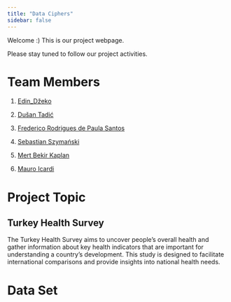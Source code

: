 ```yaml
---
title: "Data Ciphers"
sidebar: false 
---
```


Welcome :) This is our project webpage.

Please stay tuned to follow our project activities.

# Team Members

1.  [Edin_Džeko](https://tr.wikipedia.org/wiki/Edin_D%C5%BEeko)

2.  [Dušan Tadić](https://tr.wikipedia.org/wiki/Du%C5%A1an_Tadi%C4%87)

3.  [Frederico Rodrigues de Paula Santos](https://tr.wikipedia.org/wiki/Fred_(1993_do%C4%9Fumlu_futbolcu))

4.  [Sebastian Szymański](https://tr.wikipedia.org/wiki/Sebastian_Szyma%C5%84ski)

5.  [Mert Bekir Kaplan](https://emu-hacettepe-analytics.github.io/emu430-fall2023-mer7kaplan/)

6.  [Mauro Icardi](https://tr.wikipedia.org/wiki/Mauro_Icardi)

# Project Topic

## Turkey Health Survey

The Turkey Health Survey aims to uncover people's overall health and gather 
information about key health indicators that are important for understanding a country's development. This study is designed to facilitate international comparisons and provide insights into national health 
needs.

# Data Set
